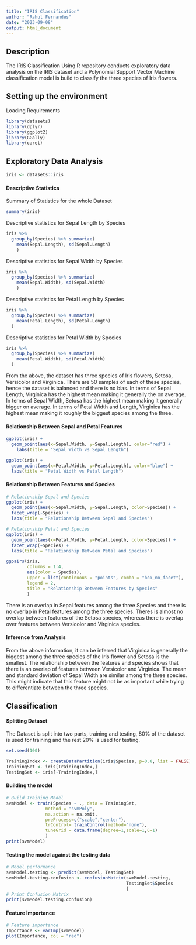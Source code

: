 ```yaml
---
title: "IRIS Classification"
author: "Rahul Fernandes"
date: "2023-09-08"
output: html_document
---
```


## Description

The IRIS Classification Using R repository conducts exploratory data analysis on the IRIS dataset and a Polynomial Support Vector Machine classification model is build to classify the three species of Iris flowers.

## Setting up the environment

Loading Requirements

```r
library(datasets)
library(dplyr)
library(ggplot2)
library(GGally)
library(caret)
```

## Exploratory Data Analysis
```r
iris <- datasets::iris
```
#### Descriptive Statistics
Summary of Statistics for the whole Dataset
```r
summary(iris)
```
Descriptive statistics for Sepal Length by Species
```r
iris %>% 
  group_by(Species) %>% summarize(
    mean(Sepal.Length), sd(Sepal.Length)
    )
```
Descriptive statistics for Sepal Width by Species
```r
iris %>% 
  group_by(Species) %>% summarize(
    mean(Sepal.Width), sd(Sepal.Width)
    )
```
Descriptive statistics for Petal Length by Species
```r
iris %>% 
  group_by(Species) %>% summarize(
    mean(Petal.Length), sd(Petal.Length)
  )
```
Descriptive statistics for Petal Width by Species
```r
iris %>% 
  group_by(Species) %>% summarize(
    mean(Petal.Width), sd(Petal.Width)
  )
```

From the above, the dataset has three species of Iris flowers, Setosa, Versicolor and Virginica. There are 50 samples of each of these species, hence the dataset is balanced and there is no bias. In terms of Sepal Length, Virginica has the highest mean making it generally the on average. In terms of Sepal Width, Setosa has the highest mean making it generally bigger on average. In terms of Petal Width and Length, Virginica has the highest mean making it roughly the biggest species among the three.

#### Relationship Between Sepal and Petal Features
```r
ggplot(iris) +
  geom_point(aes(x=Sepal.Width, y=Sepal.Length), color="red") +
    labs(title = "Sepal Width vs Sepal Length")
```

```r
ggplot(iris) +
  geom_point(aes(x=Petal.Width, y=Petal.Length), color="blue") +
  labs(title = "Petal Width vs Petal Length")
```

#### Relationship Between Features and Species
```r
# Relationship Sepal and Species
ggplot(iris) +
  geom_point(aes(x=Sepal.Width, y=Sepal.Length, color=Species)) +
  facet_wrap(~Species) +
  labs(title = "Relationship Between Sepal and Species")
```

```r
# Relationship Petal and Species
ggplot(iris) +
  geom_point(aes(x=Petal.Width, y=Petal.Length, color=Species)) +
  facet_wrap(~Species) +
  labs(title = "Relationship Between Petal and Species")
```

```r
ggpairs(iris,
        columns = 1:4,
        aes(color = Species),
        upper = list(continuous = "points", combo = "box_no_facet"),
        legend = 2,
        title = "Relationship Between Features by Species"
        )
```

There is an overlap in Sepal features among the three Species and there is no overlap in Petal features among the three species. Theres is almost no overlap between features of the Setosa species, whereas there is overlap over features between Versicolor and Virginica species.

#### Inference from Analysis
From the above information, it can be inferred that Virginica is generally the biggest among the three species of the Iris flower and Setosa is the smallest. The relationship between the features and species shows that there is an overlap of features between Versicolor and Virginica. The mean and standard deviation of Sepal Width are similar among the three species. This might indicate that this feature might not be as important while trying to differentiate between the three species.

## Classification
#### Splitting Dataset
The Dataset is split into two parts, training and testing, 80% of the dataset is used for training and the rest 20% is used for testing.
```r
set.seed(100)

TrainingIndex <- createDataPartition(iris$Species, p=0.8, list = FALSE)
TrainingSet <- iris[TrainingIndex,]
TestingSet <- iris[-TrainingIndex,]
```
#### Building the model
```r
# Build Training Model
svmModel <- train(Species ~ ., data = TrainingSet,
               method = "svmPoly",
               na.action = na.omit,
               preProcess=c("scale","center"),
               trControl= trainControl(method="none"),
               tuneGrid = data.frame(degree=1,scale=1,C=1)
               )
print(svmModel)
```

#### Testing the model against the testing data
```r
# Model performance
svmModel.testing <- predict(svmModel, TestingSet)
svmModel.testing.confusion <- confusionMatrix(svmModel.testing,
                                              TestingSet$Species
                                              )
# Print Confusion Matrix
print(svmModel.testing.confusion)
```

#### Feature Importance
```r
# Feature importance
Importance <- varImp(svmModel)
plot(Importance, col = "red")
```